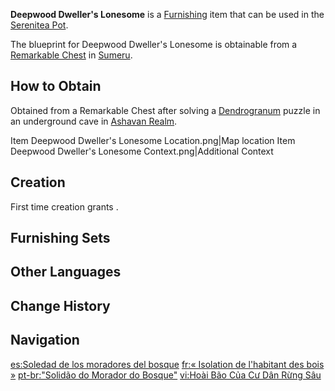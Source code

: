 {{Furnishing Infobox
|id             = 370703
|image          = Item Deepwood Dweller's Lonesome.png
|category       = Building
|subcategory    = Sumeru
|quality        = 3
|adeptal_energy = 60
|load           = 135
|reduced_load   = 99
|description    = A hut with a unique shape, with its roof covered with a heavy leaf canopy. The process of making the top of this kind of tent is very exquisite. After being soaked in a decoction made using a secret recipe, the wood is quickly seared in a bonfire lit by the dead branches of the [[Adhigama Wood]] to dry quickly, then waterproofed by immersing it in large amounts of water, resulting in a material that can repel insects without a pungent odor, but that is also not easily burnt. Safe and practical, these huts were originally developed by the inhabitants of [[Vimara Village]] and are used by the [[Forest Watchers]] as shelters when stationed in areas with more abundant rainfall.<br>Of course, being stationed in areas where such shelters are needed is also a test of spirit for the [[Forest Rangers]], who must have a strong sense of responsibility and conviction.
|mention        = Forest Rangers
|blueprint      = Remarkable Chest
|source1        = 
}}
'''Deepwood Dweller's Lonesome''' is a [[Furnishing]] item that can be used in the [[Serenitea Pot]].

The blueprint for Deepwood Dweller's Lonesome is obtainable from a [[Remarkable Chest]] in [[Sumeru]].

==How to Obtain==
Obtained from a Remarkable Chest after solving a [[Dendrogranum]] puzzle in an underground cave in [[Ashavan Realm]].
<gallery>
Item Deepwood Dweller's Lonesome Location.png|Map location
Item Deepwood Dweller's Lonesome Context.png|Additional Context
</gallery>

==Creation==
First time creation grants {{Item|Trust|24|x=60}}.
{{Recipe
|type = Creation
|time = 14h
|Adhigama Wood = 8
|Fabric = 4
|sort = Adhigama Wood;Fabric
}}

==Furnishing Sets==
{{Craft Usage|type=Furnishing Set}}

==Other Languages==
{{Other Languages
|default_hidden = 1
|en      = Deepwood Dweller's Lonesome
|zhs     = 「林居之人的孤念」
|zhs_rm  = "Línjū zhī Rén de Gūniàn"
|zht     = 「林居之人的孤念」
|zht_rm  = "Línjū zhī Rén de Gūniàn"
|ja      = 「森の民の孤独」
|ja_rm   = "Mori no Tami no Kodoku"
|ko      = 「숲 주민의 고독」
|ko_rm   = "Sup Jumin-ui Godok"
|es      = Soledad de los moradores del bosque
|fr      = «&nbsp;Isolation de l'habitant des bois&nbsp;»
|ru      = Одиночество лесного жителя
|th      = "ความโดดเดี่ยวของผู้คนแห่งพงไพร"
|th_rm   = 
|vi      = Hoài Bão Của Cư Dân Rừng Sâu
|de      = „Einsamkeit des Waldbewohners“
|id      = Kesendirian Penghuni Hutan
|pt      = "Solidão do Morador do Bosque"
|tr      = Derin Orman Sakinlerinin Yalnızlığı
|it      = Solitudine di Boscoprofondo
}}

==Change History==
{{Change History|3.0}}

==Navigation==
{{Furnishing Navbox|exterior}}

[[es:Soledad de los moradores del bosque]]
[[fr:« Isolation de l'habitant des bois »]]
[[pt-br:"Solidão do Morador do Bosque"]]
[[vi:Hoài Bão Của Cư Dân Rừng Sâu]]